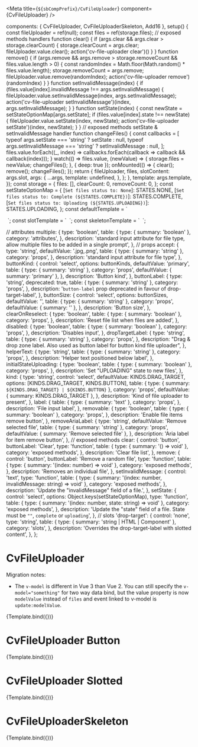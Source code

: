 
<Meta title={`${sbCompPrefix}/CvFileUploader`} component={CvFileUploader} />

  components: {
    CvFileUploader,
    CvFileUploaderSkeleton,
    Add16
  },
  setup() {
    const fileUploader = ref(null);
    const files = ref(storage.files);
    // exposed methods handlers
    function clear() {
      if (args.clear && args.clear > storage.clearCount) {
        storage.clearCount = args.clear;
        fileUploader.value.clear();
        action('cv-file-uploader clear')()
      }
    }
    function remove() {
      if (args.remove && args.remove > storage.removeCount && files.value.length > 0) {
        const randomIndex = Math.floor(Math.random() * files.value.length);
        storage.removeCount = args.remove;
        fileUploader.value.remove(randomIndex);
        action('cv-file-uploader remove')(randomIndex)
      }
    }
    function setInvalidMessage(index) {
      if (files.value[index].invalidMessage !== args.setInvalidMessage) {
        fileUploader.value.setInvalidMessage(index, args.setInvalidMessage);
        action('cv-file-uploader setInvalidMessage')(index, args.setInvalidMessage);
      }
    }
    function setState(index) {
      const newState = setStateOptionMap[args.setState];
      if (files.value[index].state !== newState) {
        fileUploader.value.setState(index, newState);
        action('cv-file-uploader setState')(index, newState);
      }
    }
    // exposed methods setState & setInvalidMessage handler
    function changeFiles() {
      const callbacks = [
        typeof args.setState === 'string' ? setState : null,
        typeof args.setInvalidMessage === 'string' ? setInvalidMessage : null,
      ];
      files.value.forEach((_, index) => callbacks.forEach(callback => callback && callback(index)));
    }
    watch(() => files.value, (newValue) => {
      storage.files = newValue;
      changeFiles();
    }, { deep: true });
    onMounted(() => {
      clear();
      remove();
      changeFiles();
    });
    return {
      fileUploader,
      files,
      slotContent: args.slot,
      args: {
        ...args,
        template: undefined,
      },
    };
  },
  template: args.template,
});
const storage = {
  files: [],
  clearCount: 0,
  removeCount: 0,
};
const setStateOptionMap = {
  [`Set files status to: None`]: STATES.NONE,
  [`Set files status to: Complete (${STATES.COMPLETE})`]: STATES.COMPLETE,
  [`Set files status to: Uploading (${STATES.UPLOADING})`]: STATES.UPLOADING,
};
const defaultTemplate = `
  <div style="display: inline-flex; align-items: flex-start;">
    <cv-file-uploader v-bind="args" ref="fileUploader" v-model="files" />
  </div>
`;
const slotTemplate = `
  <div style="display: inline-flex; align-items: flex-start;">
    <cv-file-uploader v-bind="args">
      <template v-slot:drop-target>
        <Add16 />
        <span>File Drop</span>
        <Add16 />
      </template>
    </cv-file-uploader>
  </div>
`;
const skeletonTemplate = `
  <div style="display: inline-flex; align-items: flex-start;">
    <cv-file-uploader-skeleton />
  </div>
`;

  // attributes
  multiple: {
    type: 'boolean',
    table: {
      type: { summary: 'boolean' },
      category: 'attributes',
    },
    description: 'standard input attribute for file type, allow multiple files to be added in a single prompt',
  },
  // props
  accept: {
    type: 'string',
    defaultValue: '.jpg,.png',
    table: {
      type: { summary: 'string' },
      category: 'props',
    },
    description: 'standard input attribute for file type',
  },
  buttonKind: {
    control: 'select',
    options: buttonKinds,
    defaultValue: 'primary',
    table: {
      type: { summary: 'string' },
      category: 'props',
      defaultValue: { summary: 'primary' },
    },
    description: 'Button kind',
  },
  buttonLabel: {
    type: 'string',
    deprecated: true,
    table: {
      type: { summary: 'string' },
      category: 'props',
    },
    description: '`button-label` prop deprecated in favour of drop-target-label',
  },
  buttonSize: {
    control: 'select',
    options: buttonSizes,
    defaultValue: '',
    table: {
      type: { summary: 'string' },
      category: 'props',
      defaultValue: { summary: '' },
    },
    description: 'Button size',
  },
  clearOnReselect: {
    type: 'boolean',
    table: {
      type: { summary: 'boolean' },
      category: 'props',
    },
    description: 'Reset file list when files are added',
  },
  disabled: {
    type: 'boolean',
    table: {
      type: { summary: 'boolean' },
      category: 'props',
    },
    description: 'Disables input',
  },
  dropTargetLabel: {
    type: 'string',
    table: {
      type: { summary: 'string' },
      category: 'props',
    },
    description: "Drag & drop zone label. Also used as button label for button kind file uploader",
  },
  helperText: {
    type: 'string',
    table: {
      type: { summary: 'string' },
      category: 'props',
    },
    description: 'Helper text positioned below label',
  },
  initialStateUploading: {
    type: 'boolean',
    table: {
      type: { summary: 'boolean' },
      category: 'props',
    },
    description: 'Set "UPLOADING" state to new files',
  },
  kind: {
    type: 'string',
    control: 'select',
    defaultValue: KINDS.DRAG_TARGET,
    options: [KINDS.DRAG_TARGET, KINDS.BUTTON],
    table: {
      type: { summary: `${KINDS.DRAG_TARGET} | ${KINDS.BUTTON}` },
      category: 'props',
      defaultValue: { summary: KINDS.DRAG_TARGET },
    },
    description: 'Kind of file uploader to present',
  },
  label: {
    table: {
      type: { summary: 'text' },
      category: 'props',
    },
    description: 'File input label',
  },
  removable: {
    type: 'boolean',
    table: {
      type: { summary: 'boolean' },
      category: 'props',
    },
    description: 'Enable file items remove button',
  },
  removeAriaLabel: {
    type: 'string',
    defaultValue: 'Remove selected file',
    table: {
      type: { summary: 'string' },
      category: 'props',
      defaultValue: { summary: 'Remove selected file' },
    },
    description: 'Aria label for item remove button',
  },
  // exposed methods
  clear: {
    control: 'button',
    buttonLabel: 'Clear',
    type: 'function',
    table: {
      type: { summary: '() => void' },
      category: 'exposed methods',
    },
    description: 'Clear file list',
  },
  remove: {
    control: 'button',
    buttonLabel: 'Remove a random file',
    type: 'function',
    table: {
      type: { summary: '(index: number) => void' },
      category: 'exposed methods',
    },
    description: 'Removes an individual file',
  },
  setInvalidMessage: {
    control: 'text',
    type: 'function',
    table: {
      type: { summary: '(index: number, invalidMessage: string) => void' },
      category: 'exposed methods',
    },
    description: 'Update the "invalidMessage" field of a file.',
  },
  setState: {
    control: 'select',
    options: Object.keys(setStateOptionMap),
    type: 'function',
    table: {
      type: { summary: '(index: number, state: string) => void' },
      category: 'exposed methods',
    },
    description: 'Update the "state" field of a file. State must be `""`, `complete` or `uploading`',
  },
  // slots
  'drop-target': {
    control: 'none',
    type: 'string',
    table: {
      type: { summary: 'string | HTML | Component' },
      category: 'slots',
    },
    description: 'Overrides the drop-target-label with slotted content',
  },
};

# CvFileUploader

Migration notes:

- The `v-model` is different in Vue 3 than Vue 2. You can still specify the `v-model="something"` for two way data bind,
  but the value property is now `modelValue` instead of `files` and event linked to v-model is `update:modelValue`.

<Canvas>
  <Story
    name="Default"
    parameters={{
      controls: {
        exclude: [
          'template',
          'props',
          'modelValue',
          'update:modelValue',
        ],
      },
      docs: { source: { code: defaultTemplate } },
    }}
    args={{
      template: defaultTemplate,
      label: 'Choose files to upload',
      helperText: 'Select the files you want to upload',
      removable: true,
    }}
    argTypes={argTypes}
  >
    {Template.bind({})}
  </Story>
</Canvas>

<ArgsTable story="Default" />

# CvFileUploader Button

<Canvas>
  <Story
    name="FilerUploader Button"
    parameters={{
      controls: {
        exclude: [
          'template',
          'props',
          'modelValue',
          'update:modelValue',
        ],
      },
      docs: { source: { code: defaultTemplate } },
    }}
    args={{
      template: defaultTemplate,
      label: 'Choose files to upload',
      helperText: 'Select the files you want to upload',
      kind: KINDS.BUTTON,
      removable: true,
      dropTargetLabel: 'Add file',
    }}
    argTypes={{
      ...argTypes,
      kind: {
        ...argTypes.kind,
        control: 'none',
      },
    }}
  >
    {Template.bind({})}
  </Story>
</Canvas>

# CvFileUploader Slotted

<Canvas>
  <Story
    name="Slot"
    parameters={{
      controls: {
        exclude: [
          'template',
          'props',
          'modelValue',
          'update:modelValue',
        ],
      },
      docs: { source: { code: slotTemplate } },
    }}
    args={{
      template: slotTemplate,
      label: 'Choose files to upload',
      helperText: 'Select the files you want to upload',
      removable: true,
    }}
    argTypes={{
      ...argTypes,
      kind: {
        ...argTypes.kind,
        control: 'none',
      },
    }}
  >
    {Template.bind({})}
  </Story>
</Canvas>

# CvFileUploaderSkeleton

<Canvas>
  <Story
    name="Skeleton"
    parameters={{
      controls: {
        exclude: [
          'template',
        ],
      },
      docs: { source: { code: skeletonTemplate } },
    }}
    args={{
      template: skeletonTemplate,
    }}
    argTypes={{}}
  >
    {Template.bind({})}
  </Story>
</Canvas>
